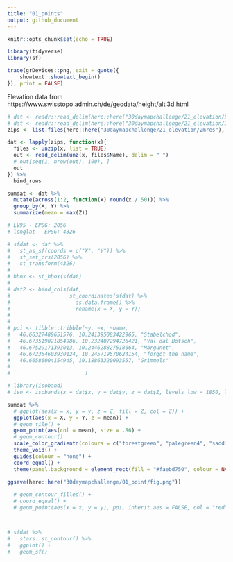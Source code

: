 ```yaml
---
title: "01_points"
output: github_document
---
```


```r
knitr::opts_chunk$set(echo = TRUE)

library(tidyverse)
library(sf)

trace(grDevices::png, exit = quote({
    showtext::showtext_begin()
}), print = FALSE)
```

Elevation data from https://www.swisstopo.admin.ch/de/geodata/height/alti3d.html
```r
# dat <- readr::read_delim(here::here("30daymapchallenge/21_elevation/50cmres/SWISSALTI3D_0.5_XYZ_CHLV95_LN02_2814_1175.xyz"), delim = " ", n_max = 5000)
# dat <- readr::read_delim(here::here("30daymapchallenge/21_elevation/2mres/SWISSALTI3D_2_XYZ_CHLV95_LN02_2813_1169.xyz"), delim = " ")
zips <- list.files(here::here("30daymapchallenge/21_elevation/2mres"), ".zip", full.names = TRUE)

dat <- lapply(zips, function(x){
  files <- unzip(x, list = TRUE)
  out <- read_delim(unz(x, files$Name), delim = " ") 
  # out[seq(1, nrow(out), 100), ]
  out
}) %>% 
  bind_rows 

sumdat <- dat %>% 
  mutate(across(1:2, function(x) round(x / 50))) %>% 
  group_by(X, Y) %>% 
  summarize(mean = max(Z))

# LV95 - EPSG: 2056
# longlat - EPSG: 4326

# sfdat <- dat %>% 
#   st_as_sf(coords = c("X", "Y")) %>% 
#   st_set_crs(2056) %>% 
#   st_transform(4326)
# 
# bbox <- st_bbox(sfdat)
# 
# dat2 <- bind_cols(dat, 
#                   st_coordinates(sfdat) %>% 
#                     as.data.frame() %>% 
#                     rename(x = X, y = Y))
# 
# 
# poi <- tibble::tribble(~y, ~x, ~name,
#   46.66327489651576, 10.241395083422965, "Stabelchod",
#   46.673519021854986, 10.232407294726421, "Val dal Botsch",
#   46.67529171393013, 10.244628827518664, "Margunet",
#   46.672354603930124, 10.245719570624154, "forgot the name",
#   46.66586004154945, 10.18863320093557, "Grimmels"
#                        
#                        )

# library(isoband)
# iso <- isobands(x = dat$x, y = dat$y, z = dat$Z, levels_low = 1850, levels_high = 3200)

```


```r
sumdat %>% 
  # ggplot(aes(x = x, y = y, z = Z, fill = Z, col = Z)) +
  ggplot(aes(x = X, y = Y, z = mean)) +
  # geom_tile() +
  geom_point(aes(col = mean), size = .86) +
  # geom_contour() 
  scale_color_gradientn(colours = c("forestgreen", "palegreen4", "saddlebrown", "slategrey", "white")) +
  theme_void() +
  guides(colour = "none") +
  coord_equal() +
  theme(panel.background = element_rect(fill = "#faebd750", colour = NA))

ggsave(here::here("30daymapchallenge/01_point/fig.png"))
  
  # geom_contour_filled() +
  # coord_equal() +
  # geom_point(aes(x = x, y = y), poi, inherit.aes = FALSE, col = "red")



# sfdat %>% 
#   stars::st_contour() %>% 
#   ggplot() +
#   geom_sf()


```



